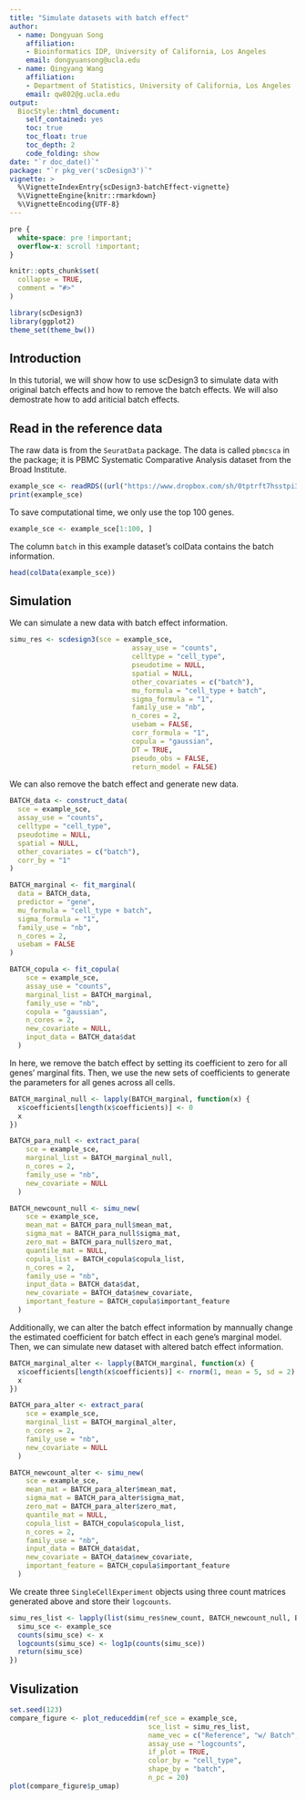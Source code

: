 ```yaml
---
title: "Simulate datasets with batch effect"
author: 
  - name: Dongyuan Song
    affiliation:
    - Bioinformatics IDP, University of California, Los Angeles
    email: dongyuansong@ucla.edu
  - name: Qingyang Wang
    affiliation:
    - Department of Statistics, University of California, Los Angeles
    email: qw802@g.ucla.edu
output: 
  BiocStyle::html_document:
    self_contained: yes
    toc: true
    toc_float: true
    toc_depth: 2
    code_folding: show
date: "`r doc_date()`"
package: "`r pkg_ver('scDesign3')`"
vignette: >
  %\VignetteIndexEntry{scDesign3-batchEffect-vignette}
  %\VignetteEngine{knitr::rmarkdown}
  %\VignetteEncoding{UTF-8}
---
```

```css
pre {
  white-space: pre !important;
  overflow-x: scroll !important;
}
```

```r
knitr::opts_chunk$set(
  collapse = TRUE,
  comment = "#>"
)
```

```r
library(scDesign3)
library(ggplot2)
theme_set(theme_bw())
```


## Introduction
In this tutorial, we will show how to use scDesign3 to simulate data with original batch effects and how to remove the batch effects. We will also demostrate how to add ariticial batch effects.

## Read in the reference data
The raw data is from the `SeuratData` package. The data is called `pbmcsca` in the package; it is PBMC Systematic Comparative Analysis dataset from the Broad Institute.
```r
example_sce <- readRDS((url("https://www.dropbox.com/sh/0tptrft7hsstpi3/AACFsTJvmzgBKicMsbFzxbyUa/BATCH_sce.rds?raw=1")))
print(example_sce)
```
To save computational time, we only use the top 100 genes.
```r
example_sce <- example_sce[1:100, ]
```

The column `batch` in this example dataset's colData contains the batch information.
```r
head(colData(example_sce))
```


## Simulation
We can simulate a new data with batch effect information.
```r
simu_res <- scdesign3(sce = example_sce, 
                              assay_use = "counts", 
                              celltype = "cell_type", 
                              pseudotime = NULL, 
                              spatial = NULL, 
                              other_covariates = c("batch"), 
                              mu_formula = "cell_type + batch", 
                              sigma_formula = "1", 
                              family_use = "nb", 
                              n_cores = 2, 
                              usebam = FALSE, 
                              corr_formula = "1", 
                              copula = "gaussian", 
                              DT = TRUE, 
                              pseudo_obs = FALSE, 
                              return_model = FALSE)
```


We can also remove the batch effect and generate new data.
```r
BATCH_data <- construct_data(
  sce = example_sce,
  assay_use = "counts",
  celltype = "cell_type",
  pseudotime = NULL,
  spatial = NULL,
  other_covariates = c("batch"),
  corr_by = "1"
)
```
```r
BATCH_marginal <- fit_marginal(
  data = BATCH_data,
  predictor = "gene",
  mu_formula = "cell_type + batch",
  sigma_formula = "1",
  family_use = "nb",
  n_cores = 2,
  usebam = FALSE
)
```
```r
BATCH_copula <- fit_copula(
    sce = example_sce,
    assay_use = "counts",
    marginal_list = BATCH_marginal,
    family_use = "nb",
    copula = "gaussian",
    n_cores = 2,
    new_covariate = NULL,
    input_data = BATCH_data$dat
  )
```
In here, we remove  the batch effect by setting its coefficient to zero for all genes' marginal fits. Then, we use the new sets of coefficients to generate the parameters for all genes across all cells.
```r
BATCH_marginal_null <- lapply(BATCH_marginal, function(x) {
  x$coefficients[length(x$coefficients)] <- 0
  x
})
```
```r
BATCH_para_null <- extract_para(
    sce = example_sce,
    marginal_list = BATCH_marginal_null,
    n_cores = 2,
    family_use = "nb",
    new_covariate = NULL
  )
```
```r
BATCH_newcount_null <- simu_new(
    sce = example_sce,
    mean_mat = BATCH_para_null$mean_mat,
    sigma_mat = BATCH_para_null$sigma_mat,
    zero_mat = BATCH_para_null$zero_mat,
    quantile_mat = NULL,
    copula_list = BATCH_copula$copula_list,
    n_cores = 2,
    family_use = "nb",
    input_data = BATCH_data$dat,
    new_covariate = BATCH_data$new_covariate,
    important_feature = BATCH_copula$important_feature
  )
```

Additionally, we can alter the batch effect information by mannually change the estimated coefficient for batch effect in each gene's marginal model. Then, we can simulate new dataset with altered batch effect information.
```r
BATCH_marginal_alter <- lapply(BATCH_marginal, function(x) {
  x$coefficients[length(x$coefficients)] <- rnorm(1, mean = 5, sd = 2)
  x
})
```
```r
BATCH_para_alter <- extract_para(
    sce = example_sce,
    marginal_list = BATCH_marginal_alter,
    n_cores = 2,
    family_use = "nb",
    new_covariate = NULL
  )
```
```r
BATCH_newcount_alter <- simu_new(
    sce = example_sce,
    mean_mat = BATCH_para_alter$mean_mat,
    sigma_mat = BATCH_para_alter$sigma_mat,
    zero_mat = BATCH_para_alter$zero_mat,
    quantile_mat = NULL,
    copula_list = BATCH_copula$copula_list,
    n_cores = 2,
    family_use = "nb",
    input_data = BATCH_data$dat,
    new_covariate = BATCH_data$new_covariate,
    important_feature = BATCH_copula$important_feature
  )
```
We create three `SingleCellExperiment` objects using three count matrices generated above and store their `logcounts`.
```r
simu_res_list <- lapply(list(simu_res$new_count, BATCH_newcount_null, BATCH_newcount_alter), function(x){
  simu_sce <- example_sce
  counts(simu_sce) <- x
  logcounts(simu_sce) <- log1p(counts(simu_sce))
  return(simu_sce)
})
```

## Visulization
```r
set.seed(123)
compare_figure <- plot_reduceddim(ref_sce = example_sce, 
                                  sce_list = simu_res_list, 
                                  name_vec = c("Reference", "w/ Batch", "w/o Batch","Aritifical Batch"),
                                  assay_use = "logcounts", 
                                  if_plot = TRUE, 
                                  color_by = "cell_type", 
                                  shape_by = "batch",
                                  n_pc = 20)
plot(compare_figure$p_umap)
```
